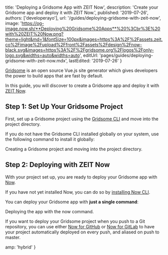 
  title: 'Deploying a Gridsome App with ZEIT Now',
  description: 'Create your Gridsome app and deploy it with ZEIT Now.',
  published: '2019-07-26',
  authors: ['developerayo'],
  url: '/guides/deploying-gridsome-with-zeit-now',
  image:
    'https://og-image.now.sh/**Deploying%20Gridsome%20Apps**%20%3Cbr%3E%20with%20ZEIT%20Now.png?theme=light&md=1&fontSize=100px&images=https%3A%2F%2Fassets.zeit.co%2Fimage%2Fupload%2Ffront%2Fassets%2Fdesign%2Fnow-black.svg&images=https%3A%2F%2Fgridsome.org%2Flogos%2Fonly-logo.svg&widths=auto&widths=auto',
  editUrl: 'pages/guides/deploying-gridsome-with-zeit-now.mdx',
  lastEdited: '2019-07-26'
}

[Gridsome](https://gridsome.org/) is an open source Vue.js site generator which gives developers the power to build apps that are fast by default.

In this guide, you will discover to create a Gridsome app and deploy it with [ZEIT Now](/now).

## Step 1: Set Up Your Gridsome Project

First, set up a Gridsome project using the [Gridsome CLI](https://gridsome.org/docs/gridsome-cli/#gridsome-cli) and move into the project directory.

If you do not have the Gridsome CLI installed globally on your system, use the following command to install it globally:



<Snippet dark text="gridsome create gridsome-project && cd gridsome-project" />
<Caption>Creating a Gridsome project and moving into the project directory.</Caption>




## Step 2: Deploying with ZEIT Now

With your project set up, you are ready to deploy your Gridsome app with [Now](/now).

If you have not yet installed Now, you can do so by [installing Now CLI](/download).

You can deploy your Gridsome app with **just a single command**:

<Snippet dark text="now" />

<Caption>
  Deploying the app with the <InlineCode>now</InlineCode> command.
</Caption>

If you want to deploy your Gridsome project when you push to a Git repository, you can use either [Now for GitHub](/docs/v2/integrations/now-for-github/) or [Now for GitLab](/docs/v2/integrations/now-for-gitlab/) to have your project automatically deployed on every push, and aliased on push to master.



  amp: 'hybrid'
}
